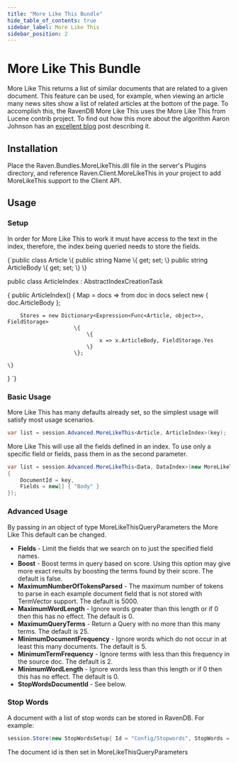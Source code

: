 ```yaml
---
title: "More Like This Bundle"
hide_table_of_contents: true
sidebar_label: More Like This
sidebar_position: 2
---
```



# More Like This Bundle

More Like This returns a list of similar documents that are related to a given document. This feature can be used, for example, when viewing an article many news sites show a list of related articles at the bottom of the page. To accomplish this, the RavenDB More Like This uses the More Like This from Lucene contrib project. To find out how this more about the algorithm Aaron Johnson has an [excellent blog](http://cephas.net/blog/2008/03/30/how-morelikethis-works-in-lucene/) post describing it.

## Installation

Place the Raven.Bundles.MoreLikeThis.dll file in the server's Plugins directory, and  reference Raven.Client.MoreLikeThis in your project to add MoreLikeThis support to the Client API.

## Usage
### Setup

In order for More Like This to work it must have access to the text in the index, therefore, the index being queried needs to store the fields.

<TabItem value="MoreLikeThis1" label="MoreLikeThis1">
<CodeBlock language="csharp">
{`public class Article
\{
	public string Name \{ get; set; \}
	public string ArticleBody \{ get; set; \}
\}

public class ArticleIndex : AbstractIndexCreationTask<Article>
\{
	public ArticleIndex()
	\{
		Map = docs => from doc in docs
					  select new \{ doc.ArticleBody \};



		Stores = new Dictionary<Expression<Func<Article, object>>, FieldStorage>
						 \{
							 \{
								 x => x.ArticleBody, FieldStorage.Yes
							 \}
						 \};

	\}
\}
`}
</CodeBlock>
</TabItem>

### Basic Usage

More Like This has many defaults already set, so the simplest usage will satisfy most usage scenarios.

```csharp 
var list = session.Advanced.MoreLikeThis<Article, ArticleIndex>(key);
```

More Like This will use all the fields defined in an index. To use only a specific field or fields, pass them in as the second parameter.

```csharp 
var list = session.Advanced.MoreLikeThis<Data, DataIndex>(new MoreLikeThisQueryParameters
{
	DocumentId = key,
	Fields = new[] { "Body" }
});
```

### Advanced Usage

By passing in an object of type MoreLikeThisQueryParameters the More Like This default can be changed.

+ **Fields** - Limit the fields that we search on to just the specified field names.
+ **Boost** - Boost terms in query based on score. Using this option may give more exact results by boosting the terms found by their score. The default is false.
+ **MaximumNumberOfTokensParsed** - The maximum number of tokens to parse in each example document field that is not stored with TermVector support. The default is 5000.
+ **MaximumWordLength** - Ignore words greater than this length or if 0 then this has no effect. The default is 0.
+ **MaximumQueryTerms** - Return a Query with no more than this many terms. The default is 25.
+ **MinimumDocumentFrequency** - Ignore words which do not occur in at least this many documents. The default is 5.
+ **MinimumTermFrequency** - Ignore terms with less than this frequency in the source doc. The default is 2.
+ **MinimumWordLength** - Ignore words less than this length or if 0 then this has no effect. The default is 0.
+ **StopWordsDocumentId** - See below.

### Stop Words

A document with a list of stop words can be stored in RavenDB. For example:

```csharp 
session.Store(new StopWordsSetup{ Id = "Config/Stopwords", StopWords = new List<string> { "I", "A", "Be" }});
```

The document id is then set in MoreLikeThisQueryParameters